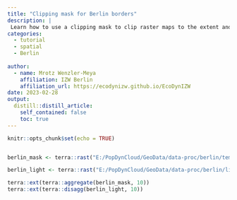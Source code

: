 ```yaml
---
title: "Clipping mask for Berlin borders"
description: |
 Learn how to use a clipping mask to clip raster maps to the extent and borders of Berlin.
categories:
  - tutorial
  - spatial
  - Berlin
  
author:
  - name: Mrotz Wenzler-Meya    
    affiliation: IZW Berlin
    affiliation_url: https://ecodynizw.github.io/EcoDynIZW
date: 2023-02-28
output:
  distill::distill_article:
    self_contained: false
    toc: true
---
```


```r
knitr::opts_chunk$set(echo = TRUE)
```

```r




```

```r
berlin_mask <- terra::rast("E:/PopDynCloud/GeoData/data-proc/berlin/template-raster_berlin_2018_10m_03035_tif/template-raster_berlin_2018_10m_03035.tif")

berlin_light <- terra::rast("E:/PopDynCloud/GeoData/data-proc/berlin/light-pollution_berlin_2021_100m_03035_tif/light-pollution_berlin_2021_100m_03035.tif")

terra::ext(terra::aggregate(berlin_mask, 10))
terra::ext(terra::disagg(berlin_light, 10))


```

```r

```

